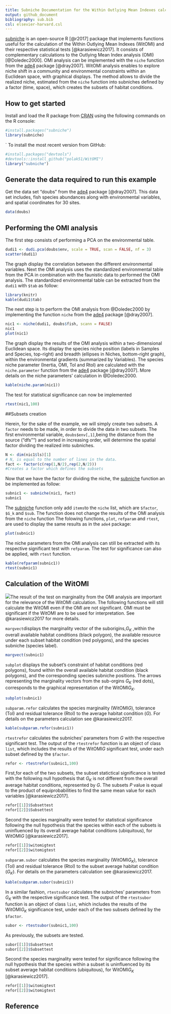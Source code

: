 ---
title: Subniche Documentation for the Within Outlying Mean Indexes calculations (WitOMI)
output: github_document
bibliography: sub.bib
csl: elsevier-harvard.csl
---

[subniche](https://cran.r-project.org/web/packages/subniche/index.html) is an open-source R [@r2017] package that implements functions useful for the calculation of the Within Outlying Mean Indexes (WitOMI) and their respective statistical tests [@karasiewicz2017]. It consists of complementary calculations to the Outlying Mean Index analysis (OMI) [@Doledec2000]. OMI analysis can be implemented with the `niche` function from the [ade4](https://cran.r-project.org/web/packages/ade4/index.html) package [@dray2007]. WitOMI analysis enables to explore niche shift in a community and environmental constraints within an Euclidean space, with graphical displays. The method allows to divide the realized niche, estimated from the `niche` function into subniches defined by a factor (time, space), which creates the subsets of habitat conditions.

## How to get started

Install and load the R package from [CRAN](https://cran.r-project.org/) using the following commands on the R console:

```{r}
#install.packages("subniche")
library(subniche)
``` 
`
To install the most recent version from GitHub:

```{r}
#install.packages("devtools")
#devtools::install_github("polak51/WitOMI")
library("subniche")
```

## Generate the data required to run this example

Get the data set “doubs” from the [ade4](https://cran.r-project.org/web/packages/ade4/index.html) package [@dray2007]. This data set includes,  fish species abundances along with environmental variables, and spatial coordinates for 30 sites.

```{r} 
data(doubs)
```

## Performing the OMI analysis 

The first step consists of performing a PCA on the environmental table.

```{r, echo=T}
dudi1 <- dudi.pca(doubs$env, scale = TRUE, scan = FALSE, nf = 3)
scatter(dudi1)
```

The graph display the correlation between the different environmental variables. Next the OMI analysis uses the standardized environmental table from the PCA in combination with the faunistic data to performed the OMI analysis.
The standardized environmental table can be extracted from the `dudi1` with `$tab` as follow:

```{r, echo=F}
library(knitr)
kable(dudi1$tab)
```

The next step is to perform the OMI analysis from @Doledec2000 by implementing the function `niche` from the [ade4](https://cran.r-project.org/web/packages/ade4/index.html) package [@dray2007].

```{r}
nic1 <- niche(dudi1, doubs$fish, scann = FALSE)
nic1
plot(nic1)
```

The graph display the results of the OMI analysis within a two-dimensional Euclidean space. Its display the species niche position (labels in Samples and Species, top-right) and breadth (ellipses in Niches, bottom-right graph), within the 
environmental gradients (summarized by Variables).
The species niche parameter (Inertia, OMI, Tol and Rtol) are calculated with the `niche.parameter` function from the [ade4](https://cran.r-project.org/web/packages/ade4/index.html) package [@dray2007]. More details on the niche parameters' calculation in @Doledec2000.

```{r}
kable(niche.param(nic1))
```

The test for statistical significance can now be implemented

```{r}
rtest(nic1,100)
```

##Subsets creation

Herein, for the sake of the example, we will simply create two subsets. A `factor` needs to be made, in order to divide the data in two subsets. The first environmental variable, `doubs$env[,1]`,being the distance from the source ("dfs"") and sorted in increasing order, will determine the spatial factor dividing the realized into subniches. 

```{r}
N <- dim(nic1$ls)[1]
# N, is equal to the number of lines in the data.
fact <- factor(c(rep(1,N/2),rep(2,N/2)))
#Creates a factor which defines the subsets
```

Now that we have the factor for dividing the niche, the [subniche](https://cran.r-project.org/web/packages/subniche/index.html) function an be implemented as follow:

```{r}
subnic1 <- subniche(nic1, fact)
subnic1
```

The [subniche](https://cran.r-project.org/web/packages/subniche/index.html) function only add `items`to the `niche` list, which are `$factor`, `$G_k` and `$sub`. The function does not change the results of the OMI analysis from the `niche` function The folowing functions, `plot`, `refparam` and `rtest`, are used to display the same results as in the `ade4` package:

```{r}
plot(subnic1)
```

The niche parameters from the OMI analysis can still be extracted with its respective significant test with `refparam`. The test for significance  can also be applied, with  `rtest` function. 

```{r}
kable(refparam(subnic1))
rtest(subnic1)
```

## Calculation of the WitOMI

![](Warning.png)The result of the test on marginality from the OMI analysis are important for the relevance of the WitOMI calculation. The following functions will still calculate the WitOMI even if the OMI are not significant. OMI must be significant if the WitOMI are to be used for interpretation. See @karasiewicz2017 for more details.

`margvect `displays the marginality vector of the suborigins,*G~K~* ,within the overall available habitat conditions (black polygon), the available resource under each subset habitat condition (red polygons), and the species subniche (species label).

```{r}
margvect(subnic1)
```

`subplot` displays the subset's constraint of habitat conditions (red polygons), found within the overall available habitat condition (black polygons), and the corresponding species subniche positions. The arrows representing the marginality vectors from the sub-orgins *G~K~* (red dots), corresponds to the graphical representation of the WitOMI*G~K~*.

```{r}
subplot(subnic1)
```

`subparam.refor` calculates the species marginality (WitOMI*G*), tolerance (Tol) and residual tolerance (Rtol) to the average habitat condition (*G*). For details on the parameters calculation see @karasiewicz2017.

```{r}
kable(subparam.refor(subnic1))
```

`rtestrefor` calculates the subniches' parameters from *G* with the respective significant test. The  output of the `rtestrefor` function is an object of class `list`, which includes the results of the WitOMI*G* significant test, under each subset defined by the `$factor`. 

```{r}
refor <- rtestrefor(subnic1,100)
```

First,for each of the two subsets, the subset statictical significance is tested with the following null hypothesis that *G~K~* is not different from the overall average habitat conditions, represented by *G*. The subsets *P* value is equal to the product of equiprobabilities to find the same mean value for each variables [@karasiewicz2017].

```{r}
refor[[1]]$Subsettest
refor[[2]]$Subsettest
```

Second the species marginality were tested for statistical significance following the null hypothesis that the species within each of the subsets is uninfluenced by its overall average habitat conditions (ubiquitous), for WitOMI*G* [@karasiewicz2017].

```{r}
refor[[1]]$witomigtest
refor[[2]]$witomigtest
```

`subparam.subor` calculates the species marginality (WitOMI*G~K~*), tolerance (Tol) and residual tolerance (Rtol) to the subset average habitat condition (*G~K~*). For details on the parameters calculation see @karasiewicz2017.

```{r}
kable(subparam.subor(subnic1))
```

In a similar fashion, `rtestsubor` calculates the subniches' parameters from *G~K~* with the respective significance test. The  output of the `rtestsubor` function is an object of class `list`, which includes the results of the WitOMI*G~K~* significance test, under each of the two subsets defined by the `$factor`. 

```{r}
subor <- rtestsubor(subnic1,100)
```

As previously, the subsets are tested.

```{r}
subor[[1]]$Subsettest
subor[[2]]$Subsettest
```

Second the species marginality were tested for significance following the null hypothesis that the species within a subset is uninfluenced by its subset average habitat conditions (ubiquitous), for WitOMI*G~K~* [@karasiewicz2017].

```{r}
refor[[1]]$witomigtest
refor[[2]]$witomigtest
```

## Reference
